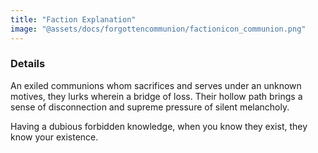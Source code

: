 ```yaml
---
title: "Faction Explanation"
image: "@assets/docs/forgottencommunion/factionicon_communion.png"
---
```


### Details

An exiled communions whom sacrifices and serves under an unknown motives, they lurks wherein a bridge of loss. Their hollow path brings a sense of disconnection and supreme pressure of silent melancholy.

Having a dubious forbidden knowledge, when you know they exist, they know your existence.
